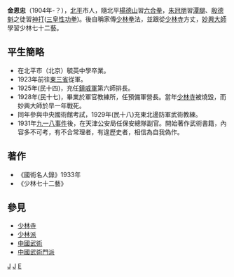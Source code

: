 {{Notability|3=Biographies|time=2022-06-22T11:31:26+00:00}}
{{Unreferenced |time=2011-11-14T08:18:57+00:00 }}
'''金恩忠'''（1904年-？），[[北平|北平]]市人，隨北平[[楊德山|楊德山]]習[[六合拳|六合拳]]，[[朱冠朋|朱冠朋]]習[[潭腿|潭腿]]、[[殷德魁|殷德魁]]之徒習[[神打|神打]]([[三皇性功拳|三皇性功拳]])。後自稱家傳[[少林拳|少林拳]]法，並跟從[[少林寺|少林寺]]方丈，[[少林寺|妙興大師]]學習少林七十二藝。

== 平生簡略 ==
* 在北平市（北京）毓英中學卒業。
* 1923年前往[[東三省|東三省]]從軍。
* 1925年(民十四)，充任[[鎮威軍|鎮威軍]]第六師排長。
* 1928年(民十七)，畢業於軍官教練所，任預備軍營長。當年[[少林寺|少林寺]]被燒毀，而妙興大師於早一年戰死。
* 同年參與中央國術館考試，1929年(民十八)充東北邊防軍武術教練。
* 1931年[[九一八事件|九一八事件]]後，在天津公安局任保安總隊副官。開始著作武術書籍，內容多不可考，有不合常理者，有違歷史者，相信為自我偽作。

== 著作 ==
*《國術名人錄》1933年
* 《少林七十二藝》

==參見==
*[[少林寺|少林寺]]
*[[少林派|少林派]]
*[[中國武術|中國武術]]
*[[中國武術門派|中國武術門派]]

[[Category:中國武術家|J]]
[[Category:北京人|J]]
[[Category:金姓|E]]